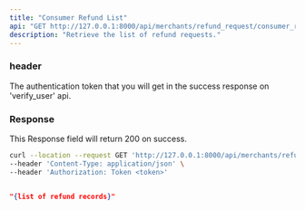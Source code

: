 ```yaml
---
title: "Consumer Refund List"
api: "GET http://127.0.0.1:8000/api/merchants/refund_request/consumer_refund_list/"
description: "Retrieve the list of refund requests."
---
```


### header
<ParamField header="Authorization" type="string">
  The authentication token that you will get in the success response on 'verify_user' api.
</ParamField>

### Response

<ResponseField name="success" type="number">
  This Response field will return 200 on success.
</ResponseField>

<RequestExample>

```bash Example Request
curl --location --request GET 'http://127.0.0.1:8000/api/merchants/refund_request/consumer_refund_list/' \
--header 'Content-Type: application/json' \
--header 'Authorization: Token <token>'
```

</RequestExample>

<ResponseExample>

```json Response

"{list of refund records}"
    
```

</ResponseExample>
